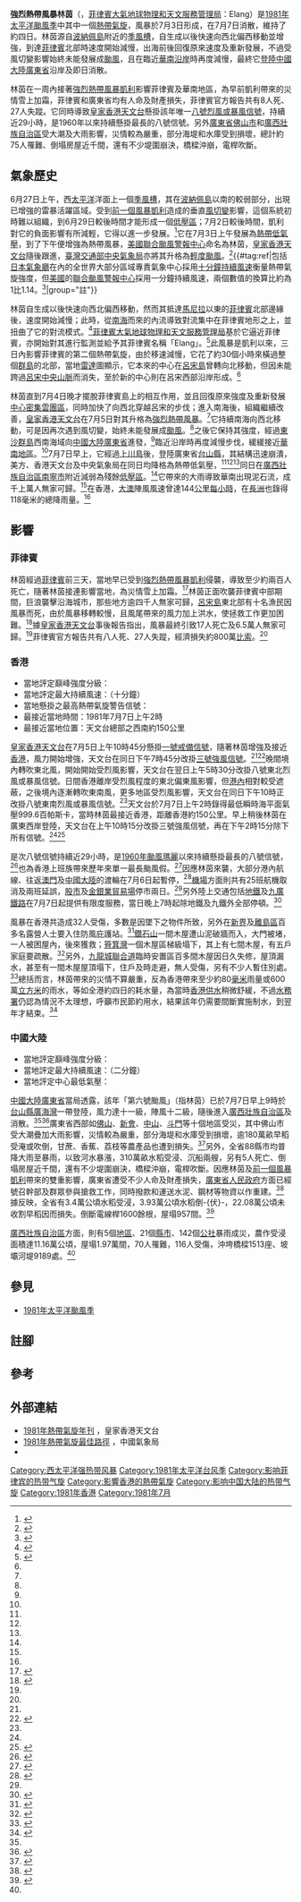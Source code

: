 {{NoteTA
|G1=Weather
|G2=Typhoon
|G3=TyphoonOld
|G4=單位
|G5=地名
|G6=交通
|skin=typhoon
|1=zh-hans:国际日期变更线;zh-hant:國際換日線
|2=zh-hans:山体滑坡; zh-hk:山泥傾瀉; zh-tw:山崩
}}
{{Infobox Hurricane
|Name=強烈熱帶風暴林茵<br>{{lang|en|Severe Tropical Storm Lynn}}<br><small>([[菲律賓大氣地球物理和天文服務管理局|PAGASA]]: Elang)</small>
|Type=
|Year=1981
|Basin=WPac
|Image location=Lynn Jul 5 1981 2339Z.png
|Image name=林茵在7月5日靠近華南沿岸
|Formed={{start date|1981|07|03}}
|Dissipated={{end date|1981|07|07}}
|1-min winds=55
|10-min winds=55
|Pressure=985
|Damages=800萬比索
|Damagespost=只計算菲律賓損失數字
|Fatalities=8死（菲律賓）、75死（中國大陸）
|Areas=[[菲律賓|菲律賓]]、[[英屬香港|英屬香港]]、[[葡屬澳門|葡屬澳門]]、[[中國大陸|中國大陸]]（[[华南地区|華南]]）
|Hurricane season=[[1981年太平洋颱風季|1981年太平洋颱風季]]
}}

'''強烈熱帶風暴林茵'''（{{lang-en|Severe Tropical Storm Lynn}}，[[菲律賓大氣地球物理和天文服務管理局|菲律賓大氣地球物理和天文服務管理局]]：Elang）是[[1981年太平洋颱風季|1981年太平洋颱風季]]中其中一個[[熱帶氣旋|熱帶氣旋]]，風暴於7月3日形成，在7月7日消散，維持了約四日。林茵源自[[波納佩島|波納佩島]]附近的[[季風槽|季風槽]]，自生成以後快速向西北偏西移動並增強，到達[[菲律賓|菲律賓]]北部時速度開始減慢，出海前後回復原來速度及重新發展，不過受風切變影響始終未能發展成[[颱風|颱風]]，且在臨近[[華南地區|華南沿岸]]時再度減慢，最終它[[登陸_(氣象學)|登陸]][[中國大陸|中國大陸]][[廣東省|廣東省]]沿岸及即日消散。

林茵在一周內接著[[1981年太平洋颱風季#強烈熱帶風暴凱利_(Kelly)|強烈熱帶風暴凱利]]影響菲律賓及華南地區，為早前凱利帶來的災情雪上加霜，菲律賓和廣東省均有人命及財產損失，菲律賓官方報告共有8人死、27人失蹤。它同時導致[[香港天文台|皇家香港天文台]]懸掛該年唯一[[八號烈風或暴風信號|八號烈風或暴風信號]]，持續近29小時，是1960年以來持續懸掛最長的八號信號。另外[[廣東省|廣東省]][[佛山市|佛山市]]和[[廣西壯族自治區|廣西壯族自治區]]受大潮及大雨影響，災情較為嚴重，部分海堤和水庫受到損壞，總計約75人罹難、倒塌房屋近千間，還有不少堤圍崩決，橋樑沖崩，電桿吹斷。

== 氣象歷史 ==
{{noteUTC}}
{{storm path|Lynn 1981 track.png}}

6月27日上午，西[[太平洋|太平洋]]洋面上一個[[季風槽|季風槽]]，其在[[波納佩島|波納佩島]]以南的較弱部分，出現已增強的雷暴活躍區域。受到[[1981年太平洋颱風季#強烈熱帶風暴凱利_(Kelly)|前一個風暴凱利]]造成的垂直[[風切變|風切變]]影響，這個系統初時難以組織，到6月29日較後時間才能形成一個[[低壓區|低壓區]]；7月2日較後時間，凱利對它的負面影響有所減輕，它得以進一步發展。<ref name="JTWC ATCR">{{cite report|title=1981 Annual Tropical Cyclone Report: Chapter XII - Summary of Tropical Cyclones|publisher=United States Navy|date=1982|url=http://www.usno.navy.mil/NOOC/nmfc-ph/RSS/jtwc/atcr/1981atcr/pdf/chapter3.pdf|work=Joint Typhoon Warning Center|location=Guam, Mariana Islands|accessdate=2020-08-23|archive-date=2011-06-06|archive-url=https://web.archive.org/web/20110606231409/http://www.usno.navy.mil/NOOC/nmfc-ph/RSS/jtwc/atcr/1981atcr/pdf/chapter3.pdf|dead-url=no}}</ref>它在7月3日上午發展為[[熱帶低氣壓|熱帶低氣壓]]，到了下午便增強為熱帶風暴，[[美國|美國]][[聯合颱風警報中心|聯合颱風警報中心]]命名為林茵，[[香港天文台|皇家香港天文台]]隨後跟進，[[臺灣|臺灣]][[交通部中央氣象局|交通部中央氣象局]]亦將其升格為[[輕度颱風|輕度颱風]]。<ref name="CWB">{{cite web |author1=劉復誠 |title=民國七十年北太平洋西部概述 |url=http://photino.cwb.gov.tw/rdcweb/lib/cd/cd07mb/MB/PDF/29/No.2/02.pdf |website=交通部中央氣象局 |accessdate=2020-08-23 |archive-date=2021-05-01 |archive-url=https://web.archive.org/web/20210501072407/http://photino.cwb.gov.tw/rdcweb/lib/cd/cd07mb/MB/PDF/29/No.2/02.pdf }}</ref>{{#tag:ref|包括[[日本氣象廳|日本氣象廳]]在內的全世界大部分區域專責氣象中心採用[[最大持續風速|十分鐘持續風速]]衡量熱帶氣旋強度，但[[美國|美國]]的[[聯合颱風警報中心|聯合颱風警報中心]]採用一分鐘持續風速，兩個數值的換算比約為1比1.14。<ref name="FAQD4">{{cite book|author=Christopher W Landsea|author2=Hurricane Research Division|title=Frequently Asked Questions:|chapter=Subject: D4) What does "maximum sustained wind" mean? How does it relate to gusts in tropical cyclones?|accessdate=2020-07-25|publisher=National Oceanic and Atmospheric Administration's Atlantic Oceanographic and Meteorological Laboratory|url=http://www.aoml.noaa.gov/hrd/tcfaq/E7.html|date=April 26, 2004|archive-url=https://www.webcitation.org/5gsJuFzTf?url=http://www.aoml.noaa.gov/hrd/tcfaq/E7.html|archive-date=2009-05-19|dead-url=no}}</ref>|group="註"}}

林茵自生成以後快速向西北偏西移動，然而其抵達[[馬尼拉|馬尼拉]]以東的[[菲律賓|菲律賓]]北部邊緣後，速度開始減慢；此時，從[[南海|南海]]而來的內流導致對流集中在菲律賓地形之上，並扭曲了它的對流模式。<ref name="HKO">{{cite report|publisher=Hong Kong Royal Observatory|url=http://www.hko.gov.hk/en/publica/tc/files/tc1981.pdf|year=1982|title=Meteorological Results: 1981|accessdate=2020-08-23|date=|archive-date=2020-09-06|archive-url=https://web.archive.org/web/20200906104847/http://www.hko.gov.hk/en/publica/tc/files/tc1981.pdf|dead-url=no}}</ref>[[菲律賓大氣地球物理和天文服務管理局|菲律賓大氣地球物理和天文服務管理局]]基於它逼近菲律賓，亦開始對其進行監測並給予其菲律賓名稱「Elang」。<ref name="NDCC">{{cite web|url=http://baseportal.com/cgi-bin/baseportal.pl?htx=/miso/typhoons&range=100,20|title=Destructive Typhoons 1970-2003|date=November 9, 2004|publisher=National Disaster Coordinating Council|accessdate=March 12, 2013|archiveurl=https://web.archive.org/web/20041109182017/http://baseportal.com/cgi-bin/baseportal.pl?htx=%2Fmiso%2Ftyphoons&range=100%2C20|archivedate=2004-11-09|deadurl=yes}}</ref>此風暴是凱利以來，三日內影響菲律賓的第二個熱帶氣旋，由於移速減慢，它花了約30個小時來橫過整個[[群島|群島]]的北部，當地[[雷達|雷達]]圖顯示，它本來的中心在[[呂宋島|呂宋島]]曾轉向北移動，但因未能跨過[[中央山脈_(呂宋島)|呂宋中央山脈]]而消失，至於新的中心則在呂宋西部沿岸形成。<ref name="HKO"/>

林茵直到7月4日晚才擺脫菲律賓島上的相互作用，並且回復原來強度及重新發展[[中心密集雲團區|中心密集雲團區]]，同時加快了向西北穿越呂宋的步伐；進入南海後，組織繼續改善，[[香港天文台|皇家香港天文台]]在7月5日對其升格為[[強烈熱帶風暴|強烈熱帶風暴]]。<ref name="HKO"/>它持續南海向西北移動，可是因再次遇到風切變，始終未能發展成[[颱風|颱風]]。<ref name="JTWC ATCR"/>之後它保持其強度，經過[[東沙群島|東沙群島]]西南海域向[[中國大陸|中國大陸]][[廣東省|廣東省]]進發，<ref name="CWB"/>臨近沿岸時再度減慢步伐，緩緩接近[[華南地區|華南地區]]。<ref name="HKO"/>7月7日早上，它經過[[上川島|上川島]]後，登陸廣東省[[台山市|台山縣]]，其結構迅速崩潰，美方、香港天文台及中央氣象局在同日均降格為熱帶低氣壓，<ref name="JTWC ATCR"/><ref name="HKO"/><ref name="CWB"/>同日在[[廣西壯族自治區|廣西壯族自治區]][[南寧市|南寧市]]附近減弱為殘餘[[低壓區|低壓區]]。<ref name="HKO"/>它帶來的大雨導致華南出現泥石流，成千上萬人無家可歸。<ref name="JTWC ATCR"/>在香港，[[大澳|大澳]]陣風風速曾達144[[公里每小時|公里每小時]]，在[[長洲_(香港)|長洲]]也錄得118毫米的總降雨量。<ref name="HKO"/>

== 影響 ==
{{noteUTC+8}}

=== 菲律賓 ===
林茵經過[[菲律賓|菲律賓]]前三天，當地早已受到[[1981年太平洋颱風季#強烈熱帶風暴凱利_(Kelly)|強烈熱帶風暴凱利]]侵襲，導致至少約兩百人死亡，隨著林茵接連影響當地，為災情雪上加霜。<ref>{{cite news |title=凱利肆虐傷痕處處　颱風林茵襲呂宋島 |accessdate=2020-08-23 |work=大公報 |date=1981-07-05 |page=2 }}</ref>林茵正面吹襲菲律賓中部期間，巨浪襲擊沿海城市，那些地方逾四千人無家可歸，[[呂宋島|呂宋島]]東北部有十名漁民因風暴而死，由於風暴移轉較慢，且風尾帶來的風力加上洪水，使拯救工作更加困難。<ref>{{cite news |title=巨浪襲擊海岸城市　四千多人無家可歸 |accessdate=2020-08-23 |work=香港工商日報 |date=1981-07-06 |page=4 }}</ref>據[[香港天文台|皇家香港天文台]]事後報告指出，風暴最終引致17人死亡及6.5萬人無家可歸。<ref name="HKO"/>菲律賓官方報告共有八人死、27人失蹤，經濟損失約800萬[[菲律賓比索|比索]]。<ref name="NDCC"/>

=== 香港 ===
{{Location map+
|Hong Kong
|float      = thumb
|caption    = 香港天文台於部分地區錄得之最高每小時平均風速。<ref name="HKO"/>圖例：<br/>[[File:Yellow_pog.svg|10px]]代表錄得{{abbr|強風|風速每小時41至62公里}}<br/>[[File:Red_pog.svg|10px]]代表錄得{{abbr|烈風|風速每小時63至87公里}}<br/>[[File:Purple_pog.svg|10px]]代表錄得{{abbr|暴風|風速每小時88至117公里}}
|width      = 320
|places     = 
{{Location map~
|Hong Kong
|label      = '''赤鱲角'''<br/>89km/h
|label_size = 80
|mark       = Purple pog.svg
|marksize   = 8
|position   = left
|lat        = 22.309955
|long       = 113.935832
}}
{{Location map~
|Hong Kong
|label      = '''長洲'''<br/>83km/h
|label_size = 80
|mark       = Red pog.svg
|marksize   = 8
|position   = left
|lat        = 22.201678
|long       = 114.026501
}}
{{Location map~
|Hong Kong
|label      = '''青洲'''<br/>67km/h
|label_size = 80
|mark       = Red pog.svg
|marksize   = 8
|position   = left
|lat        = 22.284754
|long       = 114.112875
}}
{{Location map~
|Hong Kong
|label      = '''啟德'''<br/>59km/h
|label_size = 80
|mark       = Yellow pog.svg
|marksize   = 8
|position   = left
|lat        = 22.328833
|long       = 114.194322
}}
{{Location map~
|Hong Kong
|label      = '''橫瀾島'''<br/>74km/h
|label_size = 80
|mark       = Red pog.svg
|marksize   = 8
|position   = right
|lat        = 22.181718
|long       = 114.30295
}}
{{Location map~
|Hong Kong
|label      = '''赤柱'''<br/>81km/h
|label_size = 80
|mark       = Red pog.svg
|marksize   = 8
|position   = left
|lat        = 22.220422
|long       = 114.2126685
}}
{{Location map~
|Hong Kong
|label      = '''尖鼻咀'''<br/>65km/h
|label_size = 80
|mark       = Red pog.svg
|marksize   = 8
|position   = left
|lat        = 22.486389
|long       = 114.011667
}}
{{Location map~
|Hong Kong
|label      = '''天星碼頭'''<br/>63km/h
|label_size = 80
|mark       = Red pog.svg
|marksize   = 8
|position   = middle
|lat        = 22.293056
|long       = 114.168611
}}
}}

*當地評定巔峰強度分級：{{熱帶氣旋等級|HKO=3}}
*當地評定最大持續風速：{{convert|110|km/h|m/s kn}}（十分鐘）
*當地懸掛之最高熱帶氣旋警告信號：{{HKTY|8NE/SE}}
*最接近當地時間：1981年7月7日上午2時
*最接近當地位置：天文台總部之西南約150公里

[[香港天文台|皇家香港天文台]]在7月5日上午10時45分懸掛[[一號戒備信號|一號戒備信號]]，隨著林茵增強及接近[[香港|香港]]，風力開始增強，天文台在同日下午7時45分改掛[[三號強風信號|三號強風信號]]。<ref name="HKO"/><ref>{{cite news |title=一號風球今晨高掛 |accessdate=2020-08-23 |work=工商晚報 |date=1981-07-05 |page=8 }}</ref>晚間境內轉吹東北風，開始開始受烈風影響，天文台在翌日上午5時30分改掛八號東北烈風或暴風信號。日間香港離岸受烈風程度的東北偏東風影響，但[[維多利亞港|港內]]相對較受遮蔽，之後境內逐漸轉吹東南風，更多地區受烈風影響，天文台在同日下午10時正改掛八號東南烈風或暴風信號。<ref name="HKO"/>天文台於7月7日上午2時錄得最低瞬時海平面氣壓999.6百帕斯卡，當時林茵最接近香港，距離香港約150公里。早上稍後林茵在廣東西岸登陸，天文台在上午10時15分改掛三號強風信號，再在下午2時15分除下所有信號。<ref name="HKO"/><ref>{{cite news |title=林茵在港南80哩掠過　為港帶來八十毫米雨水 |accessdate=2020-08-23 |work=工商晚報 |date=1981-07-07 |page=1 }}</ref>

是次八號信號持續近29小時，是[[颱風瑪麗_(1960年)|1960年颱風瑪麗]]以來持續懸掛最長的八號信號，<ref name="warndb">{{cite web |title=熱帶氣旋警告信號 |url=https://www.hko.gov.hk/tc/wxinfo/climat/warndb/warndb1.shtml |website=警告及信號資料庫 |publisher=香港天文台 |accessdate=2020-07-28 |archive-url=https://web.archive.org/web/20191216223746/http://www.hko.gov.hk/tc/wxinfo/climat/warndb/warndb1.shtml |archive-date=2019-12-16 |dead-url=no }}</ref>也為香港上班族帶來歷年來單一最長颱風假。<ref>{{cite news |author1=香港01記者 |title=港人2.7年才有一日「打風假」　天文台解釋只是數學問題 |url=https://www.hk01.com/%E7%A4%BE%E6%9C%83%E6%96%B0%E8%81%9E/121142/%E6%B8%AF%E4%BA%BA2-7%E5%B9%B4%E6%89%8D%E6%9C%89%E4%B8%80%E6%97%A5-%E6%89%93%E9%A2%A8%E5%81%87-%E5%A4%A9%E6%96%87%E5%8F%B0%E8%A7%A3%E9%87%8B%E5%8F%AA%E6%98%AF%E6%95%B8%E5%AD%B8%E5%95%8F%E9%A1%8C |accessdate=2020-08-23 |work=香港01 |date=2017-09-23 |archive-date=2019-11-02 |archive-url=https://web.archive.org/web/20191102081910/https://www.hk01.com/%E7%A4%BE%E6%9C%83%E6%96%B0%E8%81%9E/121142/%E6%B8%AF%E4%BA%BA2-7%E5%B9%B4%E6%89%8D%E6%9C%89%E4%B8%80%E6%97%A5-%E6%89%93%E9%A2%A8%E5%81%87-%E5%A4%A9%E6%96%87%E5%8F%B0%E8%A7%A3%E9%87%8B%E5%8F%AA%E6%98%AF%E6%95%B8%E5%AD%B8%E5%95%8F%E9%A1%8C |dead-url=no }}</ref>因應林茵來襲，大部分港內航線、往返[[澳門|澳門]]及[[中國大陸|中國大陸]]的渡輪在7月6日起暫停，<ref>{{cite news |title=昨晚改掛三號波　如方向不變　颱風傍晚迫港 |accessdate=2020-08-23 |work=大公報 |date=1981-07-06 |page=4 }}</ref>[[啟德機場|機場]]方面則共有25班航機取消及兩班延誤，[[香港股市|股市]]及[[金銀業貿易場|金銀業貿易場]]停市兩日。<ref name="HKO"/>另外陸上交通包括[[香港地鐵|地鐵]]及[[九廣鐵路|九廣鐵路]]在7月7日起提供有限度服務，當日晚上7時起除地鐵及九鐵外全部停頓。<ref>{{cite news |title=八號風球高懸下　海陸交通半癱瘓 |accessdate=2020-08-23 |work=工商晚報 |date=1981-07-06 |page=1 }}</ref>

風暴在香港共造成32人受傷，多數是因墜下之物件所致，另外在[[新界|新界]]及[[離島區|離島區]]百多名露營人士要入住防風庇護站。<ref>{{cite news |title=八號風球已懸掛逾二十小時　颱風今晨在港西掠過 |accessdate=2020-08-23 |work=大公報 |date=1981-07-07 |page=4 }}</ref>[[鑽石山|鑽石山]]一間木屋遭山泥破牆而入，大門被堵，一人被困屋內，後來獲救；[[筲箕灣|筲箕灣]]一個木屋區梯級塌下，其上有七間木屋，有五戶家庭要疏散。<ref>{{cite news |title=山泥入屋困女戶主　梯級塌下五家疏散 |accessdate=2020-08-23 |work=大公報 |date=1981-07-07 |page=5 }}</ref>另外，[[九龍城|九龍城]][[聯合道|聯合道]]臨時安置區百多間木屋因日久失修，屋頂漏水，甚至有一間木屋屋頂塌下，住戶及時走避，無人受傷，另有不少人暫住別處。<ref>{{cite news |title=聯合道臨時安置區　百餘木屋漏水　居民盼早安置 |accessdate=2020-08-23 |work=香港工商日報 |date=1981-07-07 |page=8 }}</ref>總括而言，林茵帶來的災情不算嚴重，反為香港帶來至少約80[[毫米|毫米]]雨量或600萬[[立方米|立方米]]的雨水，等如全港約四日的耗水量，為當時[[香港供水|香港供水]]稍微舒緩，不過[[水務署|水務署]]仍認為情況不太理想，呼籲市民節約用水，結果該年仍需要間斷實施制水，到翌年才結束。<ref>{{cite news |title=風暴林茵掠過本港　帶來雨水不多　制水仍亮紅燈 |accessdate=2020-08-23 |work=香港工商日報 |date=1981-07-08 |page=5 }}</ref>

=== 中國大陸 ===
*當地評定巔峰強度分級：{{熱帶氣旋等級|CMA=3}}
*當地評定最大持續風速：{{convert|30|m/s|kn km/h}}（二分鐘）
*當地評定中心最低氣壓：{{convert|980|hPa|inHg|sigfig=4}}

[[中國大陸|中國大陸]][[廣東省|廣東省]]當局透露，該年「第六號颱風」（指林茵）已於7月7日早上9時於[[台山市|台山縣]][[廣海鎮|廣海灣]]一帶登陸，風力達十一級，陣風十二級，隨後進入[[廣西壯族自治區|廣西壯族自治區]]及消散。<ref name="HKO"/><ref>{{cite news |title=林茵登陸風球卸下　帶來雨量八十毫米 |accessdate=2020-08-23 |work=大公報 |date=1981-07-08 |page=4 }}</ref>廣東省西部如[[佛山市|佛山]]、[[新會區|新會]]、[[中山市|中山]]、[[斗門區|斗門]]等十個地區受災，其中佛山市受大潮疊加大雨影響，災情較為嚴重，部分海堤和水庫受到損壞，逾180萬畝早稻受淹或吹倒，甘蔗、香蕉、荔枝等農產品也遭到損失。<ref>{{cite news |title=洪澇颱風交相侵襲　廣東多處災情嚴重 |accessdate=2020-08-23 |work=香港工商日報 |date=1981-07-10 |page=1 }}</ref>另外，全省88縣市均普降大雨至暴雨，以致河水暴漲，310萬畝水稻受浸、沉船兩艘，另有5人死亡、倒塌房屋近千間，還有不少堤圍崩決，橋樑沖崩，電桿吹斷。因應林茵及[[1981年太平洋颱風季#強烈熱帶風暴凱利_(Kelly)|前一個風暴凱利]]帶來的雙重影響，廣東省遭受不少人命及財產損失，[[廣東省人民政府|廣東省人民政府]]方面已經號召幹部及群眾參與搶救工作，同時撥款和運送水泥、鋼材等物資以作重建。<ref>{{cite news |title=粵本月兩颱風襲擊　損失嚴重死廿三人 |accessdate=2020-08-23 |work=大公報 |date=1981-07-10 |page=2 }}</ref>據反映，全省有3.4萬公頃水稻受浸，3.93萬公頃水稻倒-{伏}-，22.08萬公頃未收割早稻因而損失。倒斷電線桿1600餘根，屋塌957間。<ref name=general>{{cite book|author=毛耀順、江彥文|date=2008年09月 |title=中國氣象災害大典．綜合卷|language=zh-hans |location=中國北京|publisher=氣象出版社|isbn=9787502945886}}</ref>

[[廣西壯族自治區|廣西壯族自治區]]方面，則有5個[[地級行政區|地區]]、21個[[縣級行政區|縣市]]、142個[[人民公社|公社]]暴雨成災，農作受浸面積達11.16萬公頃，屋塌1.97萬間，70人罹難，116人受傷，沖垮橋樑1513座、坡壩河堤9189處。<ref name=general/>

== 參見 ==
{{Portal|热带气旋}}
* [[1981年太平洋颱風季|1981年太平洋颱風季]]

== 註腳 ==
{{Reflist|group=註}}

== 參考 ==
{{Reflist|2}}

== 外部連結 ==
*[http://www.hko.gov.hk/en/publica/tc/files/tc1981.pdf 1981年熱帶氣旋年刊] {{Wayback|url=http://www.hko.gov.hk/en/publica/tc/files/tc1981.pdf |date=20200906104847 }}，皇家香港天文台
*[http://tcdata.typhoon.org.cn/CMABSTdata/CH1981BST.txt 1981年熱帶氣旋最佳路徑] {{Wayback|url=http://tcdata.typhoon.org.cn/CMABSTdata/CH1981BST.txt |date=20190320152243 }}，中國氣象局
*{{Digital Typhoon|198107|LYNN}}
{{香港颱風}}

[[Category:西太平洋强热带风暴|Category:西太平洋强热带风暴]]
[[Category:1981年太平洋台风季|Category:1981年太平洋台风季]]
[[Category:影响菲律宾的热带气旋|Category:影响菲律宾的热带气旋]]
[[Category:影響香港的熱帶氣旋|Category:影響香港的熱帶氣旋]]
[[Category:影响中国大陆的热带气旋|Category:影响中国大陆的热带气旋]]
[[Category:1981年香港|Category:1981年香港]]
[[Category:1981年7月|Category:1981年7月]]
{{Good article}}